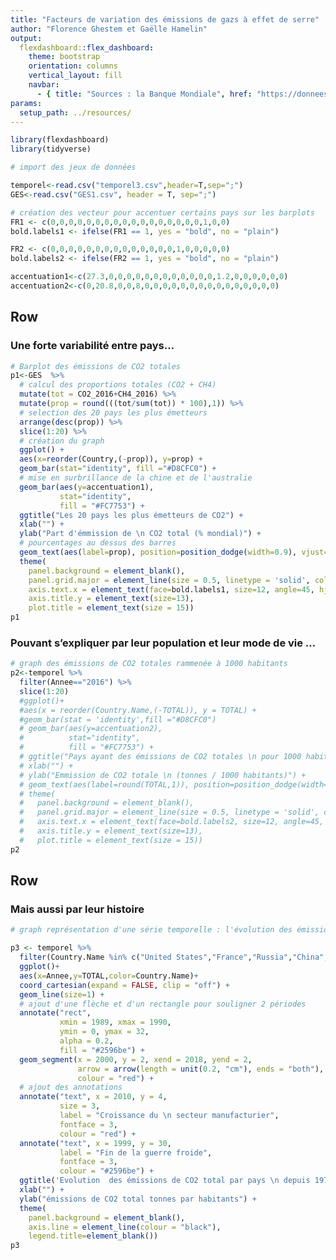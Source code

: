 ```yaml
---
title: "Facteurs de variation des émissions de gazs à effet de serre"
author: "Florence Ghestem et Gaëlle Hamelin"
output: 
  flexdashboard::flex_dashboard:
    theme: bootstrap
    orientation: columns
    vertical_layout: fill
    navbar:
      - { title: "Sources : la Banque Mondiale", href: "https://donnees.banquemondiale.org/indicator/EN.ATM.CO2E.KT?end=2018&start=2010" }
params:
  setup_path: ../resources/
---
```


<style>                     
.navbar {
  background-color:#46ACC8;
  border-color:#46ACC8;
}
.navbar-brand {
color:black!important;
}


</style>   


```r
library(flexdashboard)
library(tidyverse)
```



```r
# import des jeux de données 

temporel<-read.csv("temporel3.csv",header=T,sep=";")
GES<-read.csv("GES1.csv", header = T, sep=";")

# création des vecteur pour accentuer certains pays sur les barplots
FR1 <- c(0,0,0,0,0,0,0,0,0,0,0,0,0,0,0,0,0,1,0,0)
bold.labels1 <- ifelse(FR1 == 1, yes = "bold", no = "plain")

FR2 <- c(0,0,0,0,0,0,0,0,0,0,0,0,0,0,1,0,0,0,0,0)
bold.labels2 <- ifelse(FR2 == 1, yes = "bold", no = "plain")

accentuation1<-c(27.3,0,0,0,0,0,0,0,0,0,0,0,0,1.2,0,0,0,0,0,0)
accentuation2<-c(0,20.8,0,0,8,0,0,0,0,0,0,0,0,0,0,0,0,0,0,0)

```


Row
-----------------------------------------------------------------------


### Une forte variabilité entre pays...

```r
# Barplot des émissions de CO2 totales 
p1<-GES  %>%
  # calcul des proportions totales (CO2 + CH4)
  mutate(tot = CO2_2016+CH4_2016) %>% 
  mutate(prop = round(((tot/sum(tot)) * 100),1)) %>%
  # selection des 20 pays les plus émetteurs
  arrange(desc(prop)) %>%
  slice(1:20) %>%
  # création du graph
  ggplot() +
  aes(x=reorder(Country,(-prop)), y=prop) +
  geom_bar(stat="identity", fill ="#D8CFC0") +
  # mise en surbrillance de la chine et de l'australie
  geom_bar(aes(y=accentuation1),
           stat="identity",
           fill = "#FC7753") +  
  ggtitle("Les 20 pays les plus émetteurs de CO2") +
  xlab("") +
  ylab("Part d'émmission de \n CO2 total (% mondial)") +
  # pourcentages au dessus des barres
  geom_text(aes(label=prop), position=position_dodge(width=0.9), vjust=-0.25) +
  theme(
    panel.background = element_blank(),
    panel.grid.major = element_line(size = 0.5, linetype = 'solid', colour = "grey"), 
    axis.text.x = element_text(face=bold.labels1, size=12, angle=45, hjust = 1),
    axis.title.y = element_text(size=13),
    plot.title = element_text(size = 15))  
p1  

```


### Pouvant s'expliquer par leur population et leur mode de vie ...

```r

# graph des émissions de CO2 totales rammenée à 1000 habitants
p2<-temporel %>%
  filter(Annee=="2016") %>%
  slice(1:20) 
  #ggplot()+
  #aes(x = reorder(Country.Name,(-TOTAL)), y = TOTAL) +
  #geom_bar(stat = 'identity',fill ="#D8CFC0")
  # geom_bar(aes(y=accentuation2),
  #          stat="identity",
  #          fill = "#FC7753") +
  # ggtitle("Pays ayant des émissions de CO2 totales \n pour 1000 habitants les plus élevées") +
  # xlab("") +
  # ylab("Emmission de CO2 totale \n (tonnes / 1000 habitants)") +
  # geom_text(aes(label=round(TOTAL,1)), position=position_dodge(width=0.9), vjust=-0.25) +
  # theme(
  #   panel.background = element_blank(),
  #   panel.grid.major = element_line(size = 0.5, linetype = 'solid', colour = "grey"),
  #   axis.text.x = element_text(face=bold.labels2, size=12, angle=45, hjust = 1),
  #   axis.title.y = element_text(size=13),
  #   plot.title = element_text(size = 15))
p2
```

Row
-----------------------------------------------------------------------

### Mais aussi par leur histoire

```r
# graph représentation d'une série temporelle : l'évolution des émissions de CO2 depuis 1970

p3 <- temporel %>% 
  filter(Country.Name %in% c("United States","France","Russia","China","Germany")) %>% 
  ggplot()+
  aes(x=Annee,y=TOTAL,color=Country.Name)+
  coord_cartesian(expand = FALSE, clip = "off") +
  geom_line(size=1) +
  # ajout d'une flèche et d'un rectangle pour souligner 2 périodes
  annotate("rect", 
           xmin = 1989, xmax = 1990, 
           ymin = 0, ymax = 32, 
           alpha = 0.2,
           fill = "#2596be") +
  geom_segment(x = 2000, y = 2, xend = 2018, yend = 2,
               arrow = arrow(length = unit(0.2, "cm"), ends = "both"),
               colour = "red") +
  # ajout des annotations
  annotate("text", x = 2010, y = 4, 
           size = 3,
           label = "Croissance du \n secteur manufacturier",
           fontface = 3,
           colour = "red") +
  annotate("text", x = 1999, y = 30, 
           label = "Fin de la guerre froide",
           fontface = 3,
           colour = "#2596be") +
  ggtitle('Evolution  des émissions de CO2 total par pays \n depuis 1970') +  
  xlab("") + 
  ylab("émissions de CO2 total tonnes par habitants") +
  theme(
    panel.background = element_blank(),
    axis.line = element_line(colour = "black"),
    legend.title=element_blank())
p3
```

